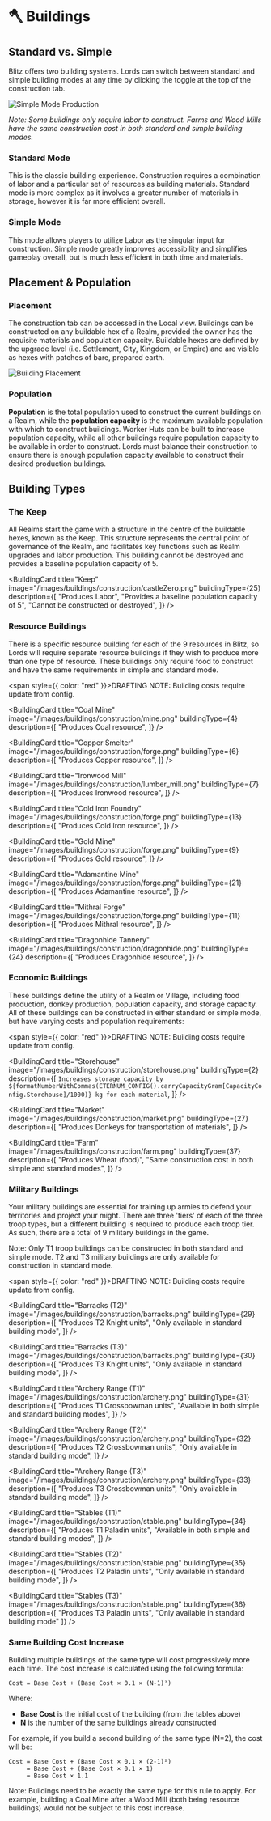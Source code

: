 
# 🪓 Buildings

## Standard vs. Simple

Blitz offers two building systems. Lords can switch between standard and simple building modes at any time by
clicking the toggle at the top of the construction tab.

![Simple Mode Production](/gifs/simple-mode.gif)

_Note: Some buildings only require labor to construct. Farms and Wood Mills have the same construction cost in both standard and simple building modes._

### Standard Mode

This is the classic building experience. Construction requires a combination of labor and a particular set of resources
as building materials. Standard mode is more complex as it involves a greater number of materials in storage, however it
is far more efficient overall.

### Simple Mode

This mode allows players to utilize Labor as the singular input for construction. Simple
mode greatly improves accessibility and simplifies gameplay overall, but is much less efficient in both time and
materials.

## Placement & Population

### Placement

The construction tab can be accessed in the Local view. Buildings can be constructed on any buildable hex of a Realm,
provided the owner has the requisite materials and population capacity. Buildable hexes are defined by the
upgrade level (i.e. Settlement, City, Kingdom, or Empire) and are visible as hexes with patches of bare, prepared earth.

![Building Placement](/gifs/construction.gif)

### Population

**Population** is the total population used to construct the current buildings on a Realm, while the **population capacity** 
is the maximum available population with which to construct buildings. Worker Huts can be built to increase population capacity, 
while all other buildings require population capacity to be available in order to construct. Lords must balance their 
construction to ensure there is enough population capacity available to construct their desired production buildings.

## Building Types

### The Keep

All Realms start the game with a structure in the centre of the buildable hexes, known as the Keep. This structure represents 
the central point of governance of the Realm, and facilitates key functions such as Realm upgrades and labor production. This 
building cannot be destroyed and provides a baseline population capacity of 5.

<BuildingCard
  title="Keep"
  image="/images/buildings/construction/castleZero.png"
  buildingType={25}
  description={[
    "Produces Labor",
    "Provides a baseline population capacity of 5",
    "Cannot be constructed or destroyed",
  ]}
/>

### Resource Buildings

There is a specific resource building for each of the 9 resources in Blitz, so Lords will require separate resource
buildings if they wish to produce more than one type of resource. These buildings only require food to construct and
have the same requirements in simple and standard mode.

<span style={{ color: "red" }}>DRAFTING NOTE: Building costs require update from config.</span>

<div style={{ display: 'grid', gridTemplateColumns: 'repeat(auto-fill, minmax(230px, 1fr))', gap: '0.75rem' }}>
<BuildingCard 
  title="Wood Mill" 
  image="/images/buildings/construction/lumber_mill.png" 
  buildingType={5} 
  description={[
    "Produces Wood resource",
    "Same construction cost in both simple and standard modes"
  ]}
/>

<BuildingCard
  title="Coal Mine"
  image="/images/buildings/construction/mine.png"
  buildingType={4}
  description={[
    "Produces Coal resource",
  ]}
/>

<BuildingCard
  title="Copper Smelter"
  image="/images/buildings/construction/forge.png"
  buildingType={6}
  description={[
    "Produces Copper resource",
  ]}
/>

<BuildingCard
  title="Ironwood Mill"
  image="/images/buildings/construction/lumber_mill.png"
  buildingType={7}
  description={[
    "Produces Ironwood resource",
  ]}
/>

<BuildingCard
  title="Cold Iron Foundry"
  image="/images/buildings/construction/forge.png"
  buildingType={13}
  description={[
    "Produces Cold Iron resource",
  ]}
/>

<BuildingCard
  title="Gold Mine"
  image="/images/buildings/construction/forge.png"
  buildingType={9}
  description={[
    "Produces Gold resource",
  ]}
/>

<BuildingCard
  title="Adamantine Mine"
  image="/images/buildings/construction/forge.png"
  buildingType={21}
  description={[
    "Produces Adamantine resource",
  ]}
/>

<BuildingCard
  title="Mithral Forge"
  image="/images/buildings/construction/forge.png"
  buildingType={11}
  description={[
    "Produces Mithral resource",
  ]}
/>

<BuildingCard
  title="Dragonhide Tannery"
  image="/images/buildings/construction/dragonhide.png"
  buildingType={24}
  description={[
    "Produces Dragonhide resource",
  ]}
/>
</div>

### Economic Buildings

These buildings define the utility of a Realm or Village, including food production, donkey production, population
capacity, and storage capacity. All of these buildings can be constructed in either standard or simple mode, but have
varying costs and population requirements:

<span style={{ color: "red" }}>DRAFTING NOTE: Building costs require update from config.</span>

<div style={{ display: 'grid', gridTemplateColumns: 'repeat(auto-fill, minmax(230px, 1fr))', gap: '0.75rem' }}>
<BuildingCard 
  title="Worker's Hut" 
  image="/images/buildings/construction/workers_hut.png" 
  buildingType={1} 
  description={[
    "Increases population capacity by 5",
  ]}
/>

<BuildingCard
  title="Storehouse"
  image="/images/buildings/construction/storehouse.png"
  buildingType={2}
  description={[
    `Increases storage capacity by ${formatNumberWithCommas(ETERNUM_CONFIG().carryCapacityGram[CapacityConfig.Storehouse]/1000)} kg for each material`,
  ]}
/>

<BuildingCard
  title="Market"
  image="/images/buildings/construction/market.png"
  buildingType={27}
  description={[
    "Produces Donkeys for transportation of materials",
  ]}
/>

<BuildingCard
  title="Farm"
  image="/images/buildings/construction/farm.png"
  buildingType={37}
  description={[
    "Produces Wheat (food)",
    "Same construction cost in both simple and standard modes",
  ]}
/>
</div>

### Military Buildings

Your military buildings are essential for training up armies to defend your territories and project your might. There
are three 'tiers' of each of the three troop types, but a different building is required to produce each troop tier. As
such, there are a total of 9 military buildings in the game.

Note: Only T1 troop buildings can be constructed in both standard and simple mode. T2 and T3 military buildings are only
available for construction in standard mode.

<span style={{ color: "red" }}>DRAFTING NOTE: Building costs require update from config.</span>

<div style={{ display: 'grid', gridTemplateColumns: 'repeat(auto-fill, minmax(230px, 1fr))', gap: '0.75rem' }}>
<BuildingCard 
  title="Barracks (T1)" 
  image="/images/buildings/construction/barracks.png" 
  buildingType={28} 
  description={[
    "Produces T1 Knights",
    "Available in both simple and standard building modes"
  ]}
/>

<BuildingCard
  title="Barracks (T2)"
  image="/images/buildings/construction/barracks.png"
  buildingType={29}
  description={[
    "Produces T2 Knight units",
    "Only available in standard building mode",
  ]}
/>

<BuildingCard
  title="Barracks (T3)"
  image="/images/buildings/construction/barracks.png"
  buildingType={30}
  description={[
    "Produces T3 Knight units",
    "Only available in standard building mode",
  ]}
/>

<BuildingCard
  title="Archery Range (T1)"
  image="/images/buildings/construction/archery.png"
  buildingType={31}
  description={[
    "Produces T1 Crossbowman units",
    "Available in both simple and standard building modes",
  ]}
/>

<BuildingCard
  title="Archery Range (T2)"
  image="/images/buildings/construction/archery.png"
  buildingType={32}
  description={[
    "Produces T2 Crossbowman units",
    "Only available in standard building mode",
  ]}
/>

<BuildingCard
  title="Archery Range (T3)"
  image="/images/buildings/construction/archery.png"
  buildingType={33}
  description={[
    "Produces T3 Crossbowman units",
    "Only available in standard building mode",
  ]}
/>

<BuildingCard
  title="Stables (T1)"
  image="/images/buildings/construction/stable.png"
  buildingType={34}
  description={[
    "Produces T1 Paladin units",
    "Available in both simple and standard building modes",
  ]}
/>

<BuildingCard
  title="Stables (T2)"
  image="/images/buildings/construction/stable.png"
  buildingType={35}
  description={[
    "Produces T2 Paladin units",
    "Only available in standard building mode",
  ]}
/>

<BuildingCard 
  title="Stables (T3)" 
  image="/images/buildings/construction/stable.png" 
  buildingType={36} 
  description={[
    "Produces T3 Paladin units",
    "Only available in standard building mode"
  ]}
/>
</div>

### Same Building Cost Increase

Building multiple buildings of the same type will cost progressively more each time. The cost increase is calculated
using the following formula:

```
Cost = Base Cost + (Base Cost × 0.1 × (N-1)²)
```

Where:

- **Base Cost** is the initial cost of the building (from the tables above)
- **N** is the number of the same buildings already constructed

For example, if you build a second building of the same type (N=2), the cost will be:

```
Cost = Base Cost + (Base Cost × 0.1 × (2-1)²)
     = Base Cost + (Base Cost × 0.1 × 1)
     = Base Cost × 1.1
```

Note: Buildings need to be exactly the same type for this rule to apply. For example, building a Coal Mine after a Wood Mill
(both being resource buildings) would not be subject to this cost increase.
